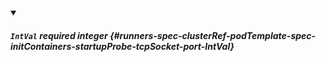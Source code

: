 
<details className="config-field" data-expandable="false" open>
<summary>

##### `IntVal` <span className="config-field-required" data-required="true">required</span> <span className="config-field-type">integer</span> <span className="config-field-default"></span> <span className="config-field-enum"></span> {#runners-spec-clusterRef-podTemplate-spec-initContainers-startupProbe-tcpSocket-port-IntVal}



</summary>



</details>
